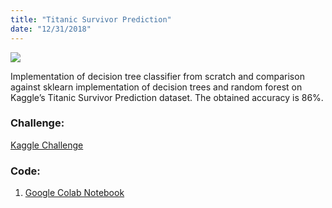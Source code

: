 ```yaml
---
title: "Titanic Survivor Prediction"
date: "12/31/2018"
---
```

::: {layout="[30,70]"}

![](../../images/titanic.webp)

:::

Implementation of decision tree classifier from scratch and comparison against sklearn implementation of decision trees and random forest on Kaggle's Titanic Survivor Prediction dataset. The obtained accuracy is 86%.

### Challenge:
[Kaggle Challenge](https://www.kaggle.com/c/titanic)

### Code:
1. [Google Colab Notebook](https://colab.research.google.com/drive/1Ic_n2U2z539pX3HzS_9n729sQBBokyVu?usp=sharing)